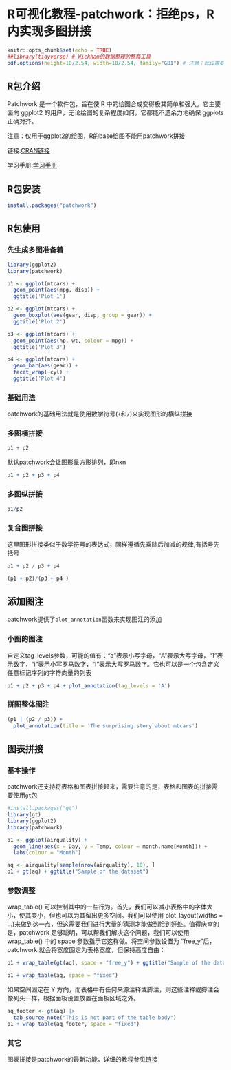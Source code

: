# R可视化教程-patchwork：拒绝ps，R内实现多图拼接

```r
knitr::opts_chunk$set(echo = TRUE)
##library(tidyverse) # Wickham的数据整理的整套工具
pdf.options(height=10/2.54, width=10/2.54, family="GB1") # 注意：此设置要放在最后
```

## R包介绍
Patchwork 是一个软件包，旨在使 R 中的绘图合成变得极其简单和强大。它主要面向 ggplot2 的用户，无论绘图的复杂程度如何，它都能不遗余力地确保 ggplots 正确对齐。

注意：仅用于ggplot2的绘图，R的base绘图不能用patchwork拼接

链接:[CRAN链接](https://cran.r-project.org/web/packages/patchwork/index.html)

学习手册:[学习手册](https://cran.r-project.org/web/packages/patchwork/vignettes/patchwork.html)

## R包安装

```r
install.packages("patchwork")
```


## R包使用

### 先生成多图准备着

```r
library(ggplot2)
library(patchwork)

p1 <- ggplot(mtcars) + 
  geom_point(aes(mpg, disp)) + 
  ggtitle('Plot 1')

p2 <- ggplot(mtcars) + 
  geom_boxplot(aes(gear, disp, group = gear)) + 
  ggtitle('Plot 2')

p3 <- ggplot(mtcars) + 
  geom_point(aes(hp, wt, colour = mpg)) + 
  ggtitle('Plot 3')

p4 <- ggplot(mtcars) + 
  geom_bar(aes(gear)) + 
  facet_wrap(~cyl) + 
  ggtitle('Plot 4')
```

### 基础用法

patchwork的基础用法就是使用数学符号(`+`和`/`)来实现图形的横纵拼接

### 多图横拼接

```r
p1 + p2
```

默认patchwork会让图形呈方形排列，即nxn

```r
p1 + p2 + p3 + p4
```

### 多图纵拼接

```r
p1/p2
```

### 复合图拼接

这里图形拼接类似于数学符号的表达式，同样遵循先乘除后加减的规律,有括号先括号


```r
p1 + p2 / p3 + p4

(p1 + p2)/(p3 + p4 )

```

## 添加图注

patchwork提供了`plot_annotation`函数来实现图注的添加

### 小图的图注

自定义tag_levels参数，可能的值有：“a ”表示小写字母，“A ”表示大写字母，“1 ”表示数字，“i ”表示小写罗马数字，“I ”表示大写罗马数字。它也可以是一个包含定义任意标记序列的字符向量的列表
```r
p1 + p2 + p3 + p4 + plot_annotation(tag_levels = 'A')
```


### 拼图整体图注

```r
(p1 | (p2 / p3)) + 
  plot_annotation(title = 'The surprising story about mtcars')
```


## 图表拼接

### 基本操作
patchwork还支持将表格和图表拼接起来，需要注意的是，表格和图表的拼接需要使用`gt`包
```r
#install.packages("gt")
library(gt)
library(ggplot2)
library(patchwork)

p1 <- ggplot(airquality) +
  geom_line(aes(x = Day, y = Temp, colour = month.name[Month])) +
  labs(colour = "Month")

aq <- airquality[sample(nrow(airquality), 10), ]
p1 + gt(aq) + ggtitle("Sample of the dataset")
```

### 参数调整

wrap_table() 可以控制其中的一些行为。首先，我们可以减小表格中的字体大小，使其变小，但也可以为其留出更多空间。我们可以使用 plot_layout(widths = ...)来做到这一点，但这需要我们进行大量的猜测才能做到恰到好处。值得庆幸的是，patchwork 足够聪明，可以帮我们解决这个问题，我们可以使用 wrap_table() 中的 space 参数指示它这样做。将空间参数设置为 “free_y ”后，patchwork 就会将宽度固定为表格宽度，但保持高度自由：

```r
p1 + wrap_table(gt(aq), space = "free_y") + ggtitle("Sample of the dataset")

p1 + wrap_table(aq, space = "fixed")

```

如果空间固定在 Y 方向，而表格中有任何来源注释或脚注，则这些注释或脚注会像列头一样，根据面板设置放置在面板区域之外。

```r
aq_footer <- gt(aq) |>
  tab_source_note("This is not part of the table body")
p1 + wrap_table(aq_footer, space = "fixed")

```

### 其它

图表拼接是patchwork的最新功能，详细的教程参见[链接](https://www.tidyverse.org/blog/2024/09/patchwork-1-3-0/)